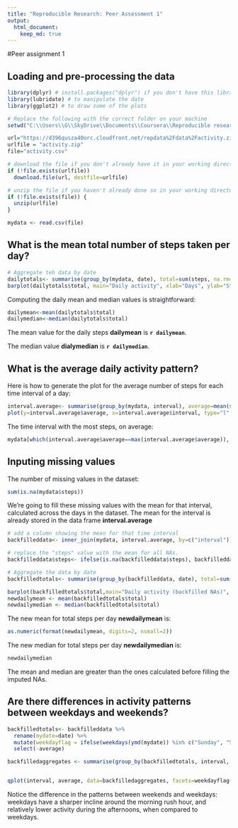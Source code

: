 ```yaml
---
title: "Reproducible Research: Peer Assessment 1"
output: 
  html_document:
    keep_md: true
---
```

 

#Peer assignment 1

## Loading and pre-processing the data
```r
library(dplyr) # install.packages("dplyr") if you don't have this library on your system
library(lubridate) # to manipulate the date
library(ggplot2) # to draw some of the plots

# Replace the following with the correct folder on your machine
setwd("C:\\Users\\G\\SkyDrive\\Documents\\Coursera\\Reproducible research")

url="https://d396qusza40orc.cloudfront.net/repdata%2Fdata%2Factivity.zip"
urlfile = "activity.zip"
file="activity.csv"

# download the file if you don't already have it in your working directory
if (!file.exists(urlfile))
  download.file(url, destfile=urlfile)

# unzip the file if you haven't already done so in your working directory
if (!file.exists(file)) {
  unzip(urlfile)
}

mydata <- read.csv(file)

```

## What is the mean total number of steps taken per day?
```r
# Aggregate teh data by date
dailytotals<- summarise(group_by(mydata, date), total=sum(steps, na.rm=T))
barplot(dailytotals$total, main="Daily activity", xlab="Days", ylab="Steps")
```

Computing the daily mean and median values is straightforward:
```r
dailymean<-mean(dailytotals$total)
dailymedian<-median(dailytotals$total)
```
The mean value for the daily steps **dailymean** is **`r dailymean`**.

The median value **dialymedian** is **`r dailymedian`**.

##  What is the average daily activity pattern?
Here is how to generate the plot for the average number of steps for each time interval of a day:
```r
interval.average<- summarise(group_by(mydata, interval), average=mean(steps, na.rm=T))
plot(y=interval.average$average, x=interval.average$interval, type="l", main="Daily activity patterns", xlab="Time interval (minutes)", ylab="Average steps")
```

The time interval with the most steps, on average:
```r
mydata[which(interval.average$average==max(interval.average$average)), "interval"]

```

## Inputing missing values
The number of missing values in the dataset:
```r
sum(is.na(mydata$steps))
```

We're going to fill these missing values with the mean for that interval, calculated across the days in the dataset. The mean for the interval is already stored in the data frame **interval.average**
```r
# add a column showing the mean for that time interval
backfilleddata<- inner_join(mydata, interval.average, by=c("interval"))

# replace the "steps" value with the mean for all NAs.
backfilleddata$steps<- ifelse(is.na(backfilleddata$steps), backfilleddata$average, backfilleddata$steps) 

# Aggregate the data by date
backfilledtotals<- summarise(group_by(backfilleddata, date), total=sum(steps, na.rm=T))

barplot(backfilledtotals$total,main="Daily activity (backfilled NAs)", xlab="Days", ylab="Steps")
newdailymean <- mean(backfilledtotals$total)
newdailymedian <- median(backfilledtotals$total)

```
 
The new mean for total steps per day **newdailymean** is:
```r
as.numeric(format(newdailymean, digits=2, nsmall=2))
```

The new median for total steps per day **newdailymedian** is:
```r
newdailymedian
```
The mean and median are greater than the ones calculated before filling the imputed NAs.


## Are there differences in activity patterns between weekdays and weekends?
```r
backfilledtotals<- backfilleddata %>% 
  rename(mydate=date) %>% 
  mutate(weekdayflag = ifelse(weekdays(ymd(mydate)) %in% c("Sunday", "Saturday"), "weekend", "weekday")) %>% 
  select(-average)

backfilledaggregates <- summarise(group_by(backfilledtotals, interval, weekdayflag), average=mean(steps, na.rm=TRUE))


qplot(interval, average, data=backfilledaggregates, facets=weekdayflag~., geom="line", ylab="average steps")
```
Notice the difference in the patterns between weekends and weekdays: weekdays have a sharper incline around the morning rush hour, and relatively lower activity during the afternoons, when compared to weekdays.
